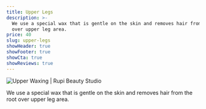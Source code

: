 ```yaml
---
title: Upper Legs
description: >-
  We use a special wax that is gentle on the skin and removes hair from the root
  over upper leg area.
price: 40
slug: upper-legs
showHeader: true
showFooter: true
showCta: true
showReviews: true
---
```


![Upper Waxing | Rupi Beauty Studio](/uploads/services/lower-legs-waxing2.webp 'Upper Waxing | Rupi Beauty Studio')

We use a special wax that is gentle on the skin and removes hair from the root over upper leg area.

